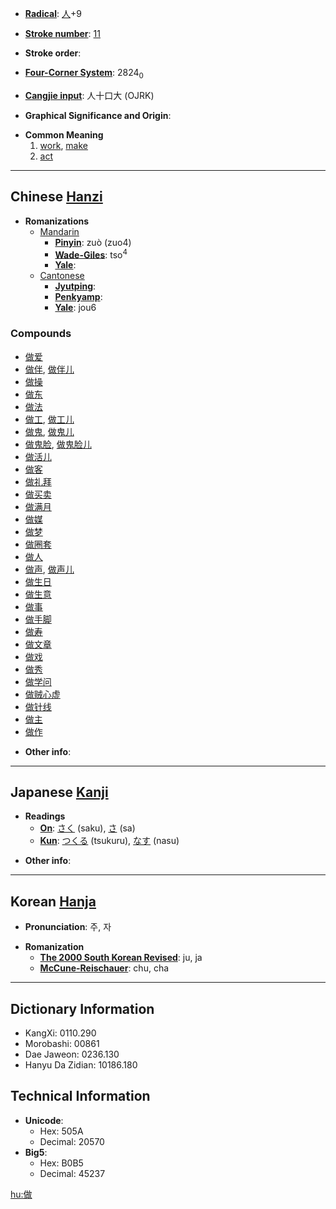 * '''[[Wiktionary:Chinese radical index| Radical]]''': [[Wiktionary:Chinese radical index 人|人]]+9

* '''[[Wiktionary:Chinese total strokes index|Stroke number]]''': [[Wiktionary:Chinese total strokes index 11|11]]

* '''Stroke order''': 

* '''[[Wiktionary:Chinese four corner index|Four-Corner System]]''': 2824<sub>0</sub>

* '''[[Wiktionary:Chinese Cangjie index|Cangjie input]]''': 人十口大 (OJRK)

* '''Graphical Significance and Origin''': 

* '''Common Meaning'''
*#[[work]], [[make]]
*# [[act]]


----

== Chinese [[Hanzi]] ==

* '''Romanizations'''
** [[Mandarin]]
*** '''[[Pinyin]]''': zuò (zuo4)
*** '''[[Wade-Giles]]''': tso<sup>4</sup>
*** '''[[Yale]]''': 
**[[Cantonese]]
***'''[[Jyutping]]''':
***'''[[Penkyamp]]''': 
***'''[[Yale]]''': jou6

===Compounds===
*[[做爱]]
*[[做伴]], [[做伴儿]]
*[[做操]]
*[[做东]]
*[[做法]]
*[[做工]], [[做工儿]]
*[[做鬼]], [[做鬼儿]]
*[[做鬼脸]], [[做鬼脸儿]]
*[[做活儿]]
*[[做客]]
*[[做礼拜]]
*[[做买卖]]
*[[做满月]]
*[[做媒]]
*[[做梦]]
*[[做圈套]]
*[[做人]]
*[[做声]], [[做声儿]]
*[[做生日]]
*[[做生意]]
*[[做事]]
*[[做手脚]]
*[[做寿]]
*[[做文章]]
*[[做戏]]
*[[做秀]]
*[[做学问]]
*[[做贼心虚]]
*[[做针线]]
*[[做主]]
*[[做作]]

* '''Other info''': 

----

== Japanese [[Kanji]] ==

* '''Readings'''
** '''[[On]]''': [[さく]] (saku), [[さ]] (sa)
** '''[[Kun]]''': [[つくる]] (tsukuru), [[なす]] (nasu)

* '''Other info''':  

----

== Korean [[Hanja]] ==

* '''Pronunciation''': 주, 자

* '''Romanization'''
** '''[[The 2000 South Korean Revised Romanization|The 2000 South Korean Revised]]''': ju, ja
** '''[[McCune-Reischauer]]''': chu, cha

----

== Dictionary Information ==

* KangXi: 0110.290
* Morobashi: 00861
* Dae Jaweon: 0236.130
* Hanyu Da Zidian: 10186.180

== Technical Information ==

* '''Unicode''':
** Hex: 505A
** Decimal: 20570
* '''Big5''':
** Hex: B0B5
** Decimal: 45237

[[hu:做]]